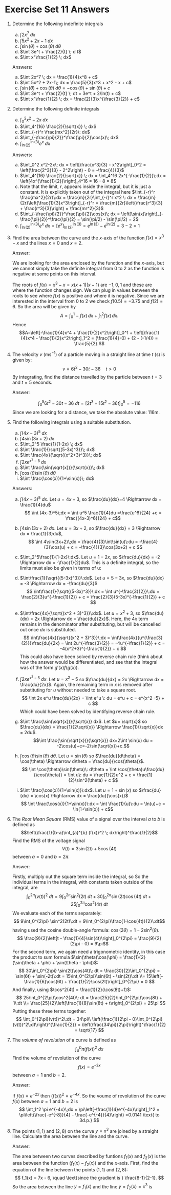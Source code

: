 # Exercise Set 11 Answers {.unlisted .unnumbered}

1. Determine the following indefinite integrals
    a. $\int 2x^7\; dx$
    a. $\int 5x^2+2x-1 \; dx$
    a. $\int \sin(\theta)+\cos(\theta) \; d\theta$
    a. $\int 3e^t + \frac{2}{t} \; d t$
    a. $\int x^\frac{1}{2} \; dx$

    Answers:
    a. $\int 2x^7 \; dx = \frac{1}{4}x^8 + c$
    a. $\int 5x^2 + 2x-1\; dx = \frac{5}{3}x^3 + x^2 - x + c$
    a. $\int \sin(\theta)+\cos(\theta) \; d\theta = -\cos(\theta) + \sin(\theta) + c$
    a. $\int 3e^t + \frac{2}{t} \; dt = 3e^t + 2\ln(t) + c$
    a. $\int x^\frac{1}{2} \; dx = \frac{2}{3}x^{\frac{3}{2}} + c$
    
1. Determine the following definite integrals
    a. $\int_0^2 x^2-2x\; dx$
    a. $\int_4^{16} \frac{2}{\sqrt{x}} \; dx$
    a. $\int_{-r}^r \frac{mx^2}{2r}\: dx$
    a. $\int_{-\frac{\pi}{2}}^\frac{\pi}{2}\cos(x)\; dx$
    a. $\int_{\ln(2)}^{\ln(3)} e^x\; dx$
    
    Answers:
    a. $\int_0^2 x^2-2x\; dx = \left[\frac{x^3}{3} - x^2\right]_0^2 = \left(\frac{2^3}{3} - 2^2\right) - 0 = -\frac{4}{3}$
    a. $\int_4^{16} \frac{2}{\sqrt{x}} \; dx = \int_4^16 2x^{-\frac{1}{2}}\;dx = \left[4x^{\frac{1}{2}}\right]_4^16 = 16 - 8 = 8$
    a. Note that the limit, $r$, appears inside the integral, but it is just a constant. It is explicitly taken out of the integral here
    $\int_{-r}^r \frac{mx^2}{2r}\:dx = \frac{m}{2r}\int_{-r}^r x^2 \: dx = \frac{m}{2r}\left[\frac{1}{3}x^3\right]_{-r}^r = \frac{m}{2r}\left(\frac{r^3}{3} + \frac{r^3}{3}\right) = \frac{mr^2}{3}$
    a. $\int_{-\frac{\pi}{2}}^\frac{\pi}{2}\cos(x)\; dx = \left[\sin(x)\right]_{-\frac{\pi}{2}}^\frac{\pi}{2} = \sin(\pi/2) - \sin(\pi/2) = 2$
    a. $\int_{\ln(2)}^{\ln(3)} e^x\; dx = \left[e^x\right]_{\ln(2)}^{\ln(3)} = e^{\ln(3)} - e^{\ln(2)} = 3-2 = 1$
    

1. Find the area between the curve and the $x$-axis of the function $f(x)=x^3-x$ and the lines $x=0$ and $x=2$.

    Answer:

    We are looking for the area enclosed by the function and the $x$-axis, but we cannot simply take the definite integral from $0$ to $2$ as the function is negative at some points on this interval.

    The roots of $f(x)=x^3-x=x(x+1)(x-1)$ are $-1,0,1$ and these are where the function changes sign. We can plug in values between the roots to see where $f(x)$ is positive and where it is negative. Since we are interested in the interval from $0$ to $2$ we check $f(0.5)=-3.75$ and $f(2)=6$. So the area will be given by
    $$A=\int_0^1 -f(x)\, dx + \int_1^2 f(x)\, dx.$$
    Hence
    $$A=\left[-\frac{1}{4}x^4 + \frac{1}{2}x^2\right]_0^1 + \left[\frac{1}{4}x^4 - \frac{1}{2}x^2\right]_1^2 = (\frac{1}{4}-0) + (2 - (-1/4)) = \frac{5}{2}.$$

1. The velocity $v$ ($\text{ms}^{-1}$) of a particle moving in a straight line at time $t$ ($\text{s}$) is given by:
    $$v=6t^2-30t-36\quad t>0$$
    By integrating, find the distance travelled by the particle between $t=3$ and $t=5$ seconds.

    Answer:

    $$\int_3^5 6t^2 - 30t - 36\: dt = \left[2t^3 - 15t^2 - 36t\right]_3^5 = -116$$
    Since we are looking for a distance, we take the absolute value: $116\text{m}$.
    
1. Find the following integrals using a suitable substitution.
    a. $\int (4x-3)^5 \; dx$
    a. $\int 4\sin(3x+2)\; dx$
    a. $\int_2^5 \frac{1}{1-2x} \; dx$
    a. $\int \frac{1}{\sqrt{(5-3x)^3}}\; dx$
    a. $\int \frac{4x}{\sqrt{(x^2+3)^3}}\; dx$
    a. $\int 2xe^{x^2-5}\; dx$
    a. $\int \frac{\sin(\sqrt{x})}{\sqrt{x}}\; dx$
    a. $\int \cos(\theta)\sin(\theta)\; d\theta$
    a. $\int \frac{\cos(x)}{1+\sin(x)}\; dx$

    Answers:

    a. $\int (4x-3)^5\:dx$. Let $u=4x-3$, so $\frac{du}{dx}=4 \Rightarrow dx = \frac{1}{4}du$
    $$
    \int (4x-3)^5\;dx = \int u^5 \frac{1}{4}du =\frac{u^6}{24} +c = \frac{(4x-3)^6}{24} + c$$
    a. $\int 4\sin(3x+2)\;dx$. Let $u=3x+2$, so $\frac{du}{dx} = 3 \Rightarrow dx = \frac{1}{3}du$,
    $$
    \int 4\sin(3x+2)\;dx = \frac{4}{3}\int\sin(u)\:du = -\frac{4}{3}\cos(u) + c = -\frac{4}{3}\cos(3x+2) + c
    $$
    a. $\int_2^5\frac{1}{1-2x}\:dx$. Let $u=1-2x$, so $\frac{du}{dx} = -2 \Rightarrow dx = -\frac{1}{2}du$. This is a definite integral, so the limits must also be given in terms of u:
    \begin{align*}
    \int_{x=2}^{x=5} \frac{1}{1-2x}\:dx &= -\frac{1}{2}\int_{u=-3}^{u=5}\frac{du}{u} = -\frac{1}{2}\left[\ln(u)\right]_{-3}^{-9}\\
    &= -\frac{1}{2}(\ln(-9) - \ln(-3)) = -\frac{1}{2}\ln\left(\frac{-9}{-3}\right) = -\frac{1}{2}\ln(3)
    \end{align*}
    a. $\int\frac{1}{\sqrt{(5-3x)^3}}\:dx$. Let $u=5-3x$, so $\frac{du}{dx} = -3 \Rightarrow dx = -\frac{du}{3}$
    $$
    \int\frac{1}{\sqrt{(5-3x)^3}}\:dx = \int u^{-\frac{3}{2}}\:du = \frac{2}{3}u^{-\frac{1}{2}} + c = \frac{2}{3}(5-3x)^{-\frac{1}{2}} + c
    $$
    a. $\int\frac{4x}{\sqrt{(x^2 + 3)^3}}\:dx$. Let $u=x^2 +3$, so $\frac{du}{dx} = 2x \Rightarrow dx = \frac{du}{2x}$. Here, the $4x$ term remains in the denominator after substituting, but will be cancelled out once $dx$ is substituted.
    $$
    \int\frac{4x}{\sqrt{(x^2 + 3)^3}}\:dx = \int\frac{4x}{u^{\frac{3}{2}}}\frac{du}{2x} = \int 2u^{-\frac{3}{2}} = -4u^{-\frac{1}{2}} + c = -4(x^2+3)^{-\frac{1}{2}} + c
    $$
    This could also have been solved by reverse chain rule (think about how the answer would be differentiated, and see that the integral was of the form $g'(x)f(g(x))$.
    a. $\int 2x e^{x^2-5}\:dx$. Let $u=x^2 - 5$ so $\frac{du}{dx} = 2x \Rightarrow dx = \frac{du}{2x}$. Again, the remaining term in $x$ is removed after substituting for $u$ without needed to take a square root.
    $$
    \int 2x e^u \frac{du}{2x} = \int e^u \: du = e^u + c = e^{x^2 -5} + c
    $$
    Which could have been solved by identifying reverse chain rule.
    a. $\int \frac{\sin(\sqrt{x})}{\sqrt{x}} dx$. Let $u= \sqrt{x}$ so $\frac{du}{dx} = \frac{1}{2\sqrt{x}} \Rightarrow \frac{1}{\sqrt{x}}dx = 2du$.
    $$\int \frac{\sin(\sqrt{x})}{\sqrt{x}} dx=2\int \sin(u) du = -2\cos(u)+c=-2\sin(\sqrt{x})+c.$$

    a. $\int \cos(\theta)\sin(\theta)\: d\theta$. Let $u= \sin(\theta)$ so $\frac{du}{d\theta} = \cos(\theta) \Rightarrow d\theta = \frac{du}{\cos(\theta)}$.
    $$
    \int \cos(\theta)\sin(\theta)\: d\theta = \int \cos(\theta)u\frac{du}{\cos(\theta)} = \int u\: du = \frac{1}{2}u^2 + c = \frac{1}{2}\sin^2(\theta) + c
    $$
    a. $\int \frac{\cos(x)}{1+\sin(x)}\:dx$. Let $u=1+\sin(x)$ so $\frac{du}{dx} = \cos(x) \Rightarrow dx = \frac{du}{\cos(x)}$
    $$
    \int \frac{\cos(x)}{1+\sin(x)}\:dx = \int \frac{1}{u}\:du = \ln(u)+c = \ln(1+\sin(x)) + c$$
    
1. The *Root Mean Square* (RMS) value of a signal over the interval $a$ to $b$ is defined as
    $$\left(\frac{1}{b-a}\int_{a}^{b} (f(x))^2 \; dx\right)^\frac{1}{2}$$
    Find the RMS of the voltage signal
    $$V(t)=3\sin(2t)+5\cos(4t)$$
    between $a=0$ and $b=2\pi$.

    Answer:

    Firstly, multiply out the square term inside the integral, so
    \begin{align*}
    v(t)^2 &= (3\sin(2t) + 5\cos(4t))(3\sin(2t) + 5\cos(4t))\\
    &= 9\sin^2(2t) + 30\sin(2t)\cos(4t) + 25\cos^2(4t)
    \end{align*}
    So the individual terms in the integral, with constants taken outside of the integral, are
    $$
    \int_0^{2\pi} (v(t))^2\:dt = 9\int_0^{2\pi} \sin^2(2t)\:dt + 30\int_0^{2\pi} \sin(2t)\cos(4t)\:dt + 25 \int_0^{2\pi}\cos^2(4t)\:dt
    $$
    We evaluate each of the terms separately:
    $$
    9\int_0^{2\pi} \sin^2(2t)\:dt = 9\int_0^{2\pi}\frac{1-\cos(4t)}{2}\:dt$$
    having used the cosine double-angle formula: $\cos(2\theta) = 1- 2\sin^2(\theta)$.
    $$
    \frac{9}{2}\left[t - \frac{1}{4}\sin(4t)\right]_0^{2\pi} = \frac{9}{2}(2\pi - 0) = 9\pi$$
    For the second term, we again need a trigonometric identity, in this case the product to sum formula $\sin(\theta)\cos(\phi) = \frac{1}{2}(\sin(\theta + \phi) + \sin(\theta - \phi))$:
    $$
    30\int_0^{2\pi} \sin(2t)\cos(4t)\: dt = \frac{30}{2}\int_0^{2\pi} = \sin(6t) + \sin(-2t)\:dt = 15\int_0^{2\pi}\sin(6t) - \sin(2t)\:dt \\= 15\left[-\frac{1}{6}\cos(6t) + \frac{1}{2}\cos(2t)\right]_0^{2\pi} = 0
    $$
    And finally, using $\cos^2(4t) = \frac{1}{2}(\cos(8t)+1)$:
    $$
    25\int_0^{2\pi}\cos^2(4t)\: dt = \frac{25}{2}\int_0^{2\pi}\cos(8t) + 1\:dt \\= \frac{25}{2}\left[\frac{1}{8}\sin(8t) + t\right]_0^{2\pi} = 25\pi
    $$
    Putting these three terms together:
    $$
    \int_0^{2\pi}(v(t))^2\:dt = 34\pi\\
    \left(\frac{1}{2\pi - 0}\int_0^{2\pi}(v(t))^2\:dt\right)^{\frac{1}{2}} = \left(\frac{34\pi}{2\pi}\right)^\frac{1}{2} = \sqrt{17}
    $$

1. The *volume of revolution* of a curve is defined as
    $$\int_a^b \pi (f(x))^2 \; dx$$
    Find the volume of revolution of the curve
    $$f(x)=e^{-2x}$$
    between $a=1$ and $b=2$.

    Answer:

    If $f(x) = e^{-2x}$ then $(f(x))^2 = e^{-4x}$. So the voume of revolution of the curve $f(x)$ between $a=1$ and $b=2$ is
    $$
    \int_1^2 \pi e^{-4x}\;dx = \pi\left[-\frac{1}{4}e^{-4x}\right]_1^2 = \pi\left(\frac{-e^{-8}}{4} - \frac{-e^{-4}}{4}\right) =0.0141 \text{ to 3d.p.}
    $$

1. The points $(1,1)$ and $(2,8)$ on the curve $y=x^3$ are joined by a straight line. Calculate the area between the line and the curve.

    Answer:

    The area between two curves described by funtions $f_1(x)$ and $f_2(x)$ is the area between the function $(f_1(x) - f_2(x))$ and the $x$-axis. First, find the equation of the line between the points $(1,1)$ and $(2,8)$:
    $$
    f_1(x) = 7x - 6, \quad \text{since the gradient is } \frac{8-1}{2-1}.
    $$
    So the area between the line $y=f_1(x)$ and the line $y=f_2(x) = x^3$ is
    \begin{align*}
    \int_1^2 (f_1(x)-f_2(x))\;dx &= \int_1^2 7x-6-x^3\;dx\\
    &= \left[\frac{7}{2}x^2 - 6x - \frac{1}{4}x^4\right]_1^2\\
    &= (14-12-4)-(\frac{7}{2} - 6 -\frac{1}{4})\\
    &= \frac{3}{4}
    \end{align*}
